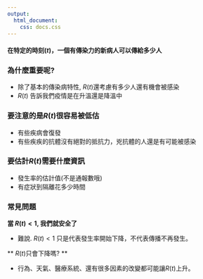 ```yaml
---
output: 
  html_document:
    css: docs.css
---
```


#### 在特定的時刻($t$)，一個有傳染力的新病人可以傳給多少人  


### 為什麼重要呢?

- 除了基本的傳染病特性, $R(t)$還考慮有多少人還有機會被感染 
- $R(t)$ 告訴我們疫情是在升溫還是降溫中 


### 要注意的是$R(t)$很容易被低估

- 有些疾病會復發
- 有些疾疾的抗體沒有絕對的抵抗力，兇抗體的人還是有可能被感染


### 要估計$R(t)$需要什麼資訊

- 發生率的估計值(不是通報數哦) 
- 有症狀到隔離花多少時間



### 常見問題
**當 $R(t) < 1$, 我們就安全了**

- 難說. $R(t) < 1$ 只是代表發生率開始下降，不代表傳播不再發生。 

** $R(t)$只會下降嗎? **

- 行為、天氣、醫療系統、還有很多因素的改變都可能讓$R(t)$上升。

